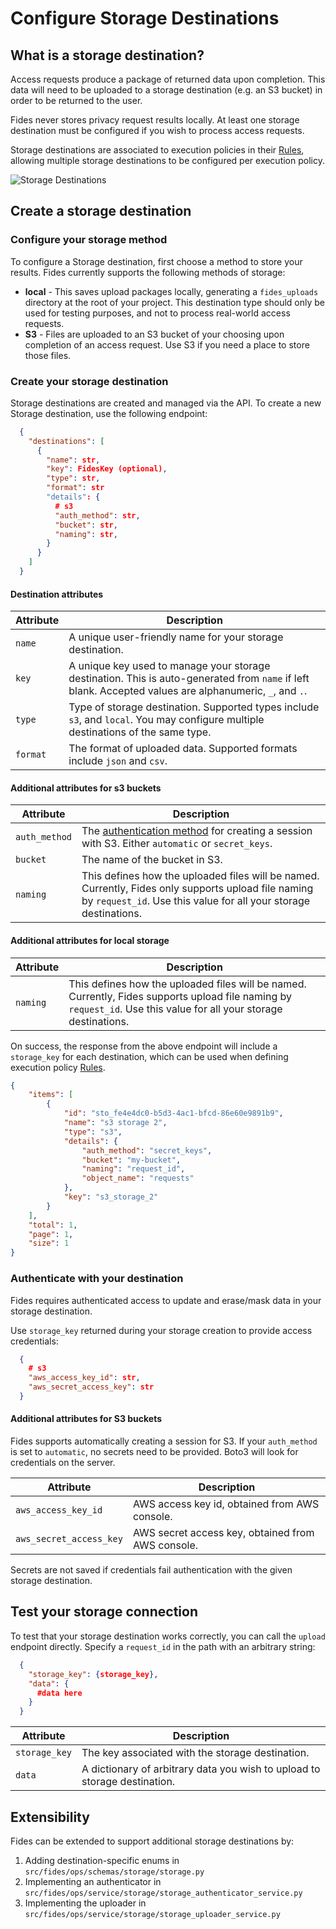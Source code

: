 
# Configure Storage Destinations

## What is a storage destination?
Access requests produce a package of returned data upon completion. This data will need to be uploaded to a storage destination (e.g. an S3 bucket) in order to be returned to the user.

<Callout>Fides never stores privacy request results locally. At least one storage destination must be configured if you wish to process access requests.</Callout>

Storage destinations are associated to execution policies in their [Rules](./execution_policies#add-a-rule), allowing multiple storage destinations to be configured per execution policy.

![Storage Destinations](../../../../public/assets/img/resources/storage_destinations.png "Storage Destinations")

## Create a storage destination
### Configure your storage method
To configure a Storage destination, first choose a method to store your results. Fides currently supports the following methods of storage:

- **local** - This saves upload packages locally, generating a `fides_uploads` directory at the root of your project. This destination type should only be used for testing purposes, and not to process real-world access requests.
- **S3** - Files are uploaded to an S3 bucket of your choosing upon completion of an access request. Use S3 if you need a place to store those files.


### Create your storage destination
Storage destinations are created and managed via the API. To create a new Storage destination, use the following endpoint:

```json
  {
    "destinations": [
      {
        "name": str,
        "key": FidesKey (optional),
        "type": str,
        "format": str
        "details": {
          # s3
          "auth_method": str,
          "bucket": str,
          "naming": str,
        }
      }
    ]
  }

```

#### Destination attributes
| Attribute | Description |
|---|---|
| `name` | A unique user-friendly name for your storage destination. |
| `key` | A unique key used to manage your storage destination. This is auto-generated from `name` if left blank. Accepted values are alphanumeric, `_`, and `.`. |
| `type` | Type of storage destination. Supported types include `s3`, and `local`. You may configure multiple destinations of the same type. |
| `format` | The format of uploaded data. Supported formats include `json` and `csv`. |

#### Additional attributes for s3 buckets
| Attribute | Description |
|---|---|
| `auth_method` | The [authentication method](#authenticate-with-your-destination) for creating a session with S3. Either `automatic` or `secret_keys`. |
| `bucket` | The name of the bucket in S3. |
| `naming` | This defines how the uploaded files will be named. Currently, Fides only supports upload file naming by `request_id`. Use this value for all your storage destinations. |

#### Additional attributes for local storage
| Attribute | Description |
|---|---|
| `naming` | This defines how the uploaded files will be named. Currently, Fides supports upload file naming by `request_id`. Use this value for all your storage destinations. |

On success, the response from the above endpoint will include a `storage_key` for each destination, which can be used when defining execution policy [Rules](./execution_policies#add-a-rule).

```json filename="Example response"
{
    "items": [
        {
            "id": "sto_fe4e4dc0-b5d3-4ac1-bfcd-86e60e9891b9",
            "name": "s3 storage 2",
            "type": "s3",
            "details": {
                "auth_method": "secret_keys",
                "bucket": "my-bucket",
                "naming": "request_id",
                "object_name": "requests"
            },
            "key": "s3_storage_2"
        }
    ],
    "total": 1,
    "page": 1,
    "size": 1
}
```

### Authenticate with your destination
Fides requires authenticated access to update and erase/mask data in your storage destination. 

Use `storage_key` returned during your storage creation to provide access credentials:

```json filename="PUT {host}/api/v1/storage/config/{storage_key}/secret"
  {
    # s3
    "aws_access_key_id": str,
    "aws_secret_access_key": str
  }

```

#### Additional attributes for S3 buckets
<Callout> Fides supports automatically creating a session for S3. If your `auth_method` is set to `automatic`, no secrets need to be provided. Boto3 will look for credentials on the server.</Callout>

| Attribute | Description |
|---|---|
| `aws_access_key_id` | AWS access key id, obtained from AWS console. |
| `aws_secret_access_key` | AWS secret access key, obtained from AWS console. |

Secrets are not saved if credentials fail authentication with the given storage destination.

## Test your storage connection

To test that your storage destination works correctly, you can call the `upload` endpoint directly. Specify a `request_id` in the path with an arbitrary string:

```json filename="PUT {host}/api/v1/storage/{request_id}"
  {
    "storage_key": {storage_key},
    "data": {
      #data here
    }
  }

```

| Attribute | Description |
|---|---|
| `storage_key` | The key associated with the storage destination. |
| `data` | A dictionary of arbitrary data you wish to upload to storage destination. |


## Extensibility
Fides can be extended to support additional storage destinations by:

1. Adding destination-specific enums in `src/fides/ops/schemas/storage/storage.py`
2. Implementing an authenticator in `src/fides/ops/service/storage/storage_authenticator_service.py`
3. Implementing the uploader in `src/fides/ops/service/storage/storage_uploader_service.py`
